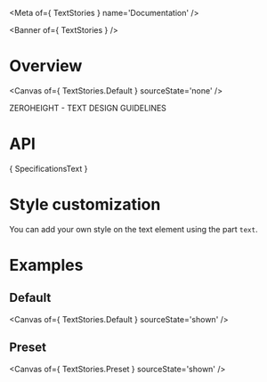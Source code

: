 
<Meta of={ TextStories } name='Documentation' />

<Banner of={ TextStories } />

# Overview

<Canvas of={ TextStories.Default } sourceState='none' />

<div>
<osds-button color="primary" variant="ghost" href="https://zeroheight.com/6fc8a63f7/p/5546ea-text/b/40a887" target="_blank">
    ZEROHEIGHT - TEXT DESIGN GUIDELINES &nbsp;
    <osds-text name="external-link" color="primary" size="xs"></osds-text>
  </osds-button>
</div>

# API

<Markdown> { SpecificationsText } </Markdown>

# Style customization

You can add your own style on the text element using the part `text`.

<Canvas of={TextStories.Demo} sourceState='shown'/>

# Examples
## Default

<Canvas of={ TextStories.Default } sourceState='shown' />

## Preset

<Canvas of={ TextStories.Preset } sourceState='shown' />
